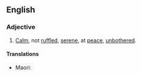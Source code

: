 ==English==

===Adjective===
{{en-adj}}

# [[calm|Calm]], not [[ruffled]], [[serene]], at [[peace]], [[unbothered]].

====Translations====
{{trans-top|untroubled}}
{{trans-mid}}
* Maori: {{t|mi|māoriori }}
{{trans-bottom}}
